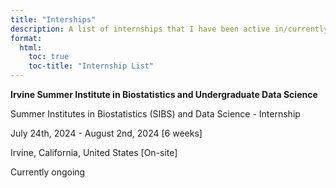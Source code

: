 ```yaml
---
title: "Interships"
description: A list of internships that I have been active in/currently working on.
format:
  html:
    toc: true
    toc-title: "Internship List"
---
```


**Irvine Summer Institute in Biostatistics and Undergraduate Data Science**

Summer Institutes in Biostatistics (SIBS) and Data Science - Internship

July 24th, 2024 - August 2nd, 2024 \[6 weeks\]

Irvine, California, United States \[On-site\]

Currently ongoing

